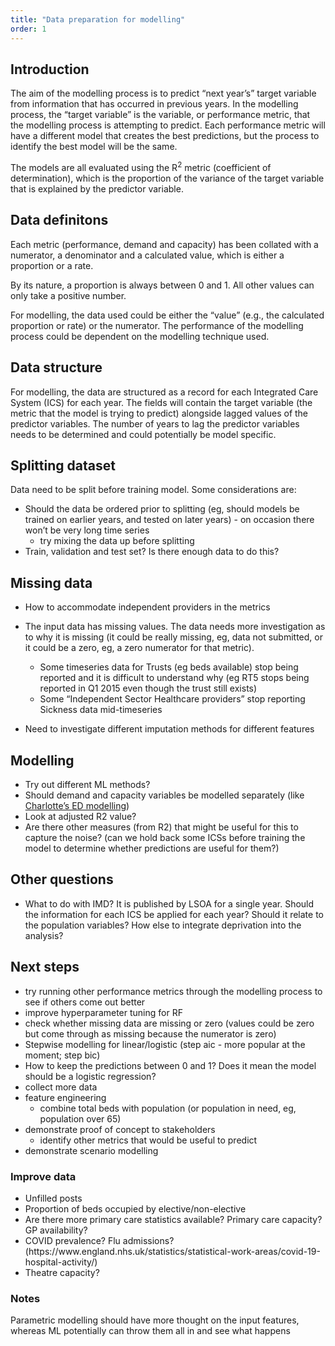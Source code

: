 ```yaml
---
title: "Data preparation for modelling"
order: 1
---
```


## Introduction

The aim of the modelling process is to predict "next year's" target variable from information that has occurred in previous years. 
In the modelling process, the "target variable" is the variable, or performance metric, that the modelling process is attempting to predict. Each performance metric will have a different model that creates the best predictions, but the process to identify the best model will be the same.

The models are all evaluated using the R^2^ metric (coefficient of determination), which is the proportion of the variance of the target variable that is explained by the predictor variable. 

## Data definitons

Each metric (performance, demand and capacity) has been collated with a numerator, a denominator and a calculated value, which is either a proportion or a rate. 

By its nature, a proportion is always between 0 and 1. All other values can only take a positive number. 

For modelling, the data used could be either the "value" (e.g., the calculated proportion or rate) or the numerator. The performance of the modelling process could be dependent on the modelling technique used.

## Data structure

For modelling, the data are structured as a record for each Integrated Care System (ICS) for each year.
The fields will contain the target variable (the metric that the model is trying to predict) alongside lagged values of the predictor variables. The number of years to lag the predictor variables needs to be determined and could potentially be model specific.

## Splitting dataset

Data need to be split before training model. Some considerations are:

* Should the data be ordered prior to splitting (eg, should models be trained on earlier years, and tested on later years) - on occasion there won't be very long time series
  + try mixing the data up before splitting
* Train, validation and test set? Is there enough data to do this?

## Missing data

* How to accommodate independent providers in the metrics
* The input data has missing values. The data needs more investigation as to why it is missing (it could be really missing, eg, data not submitted, or it could be a zero, eg, a zero numerator for that metric). 

  - Some timeseries data for Trusts (eg beds available) stop being reported and it is difficult to understand why (eg RT5 stops being reported in Q1 2015 even though the trust still exists)
  - Some "Independent Sector Healthcare providers" stop reporting Sickness data mid-timeseries

* Need to investigate different imputation methods for different features

## Modelling

* Try out different ML methods?
* Should demand and capacity variables be modelled separately (like [Charlotte's ED modelling](https://charlottejames.github.io/ed-forecast/index.html))
* Look at adjusted R2 value?
* Are there other measures (from R2) that might be useful for this to capture the noise? (can we hold back some ICSs before training the model to determine whether predictions are useful for them?)

## Other questions

* What to do with IMD? It is published by LSOA for a single year. Should the information for each ICS be applied for each year? Should it relate to the population variables? How else to integrate deprivation into the analysis?

## Next steps

* try running other performance metrics through the modelling process to see if others come out better
* improve hyperparameter tuning for RF
* check whether missing data are missing or zero (values could be zero but come through as missing because the numerator is zero)
* Stepwise modelling for linear/logistic (step aic - more popular at the moment; step bic)
* How to keep the predictions between 0 and 1? Does it mean the model should be a logistic regression?
* collect more data
* feature engineering
  + combine total beds with population (or population in need, eg, population over 65)
* demonstrate proof of concept to stakeholders
  + identify other metrics that would be useful to predict
* demonstrate scenario modelling

### Improve data

* Unfilled posts
* Proportion of beds occupied by elective/non-elective
* Are there more primary care statistics available? Primary care capacity? GP availability?
* COVID prevalence? Flu admissions? (https://www.england.nhs.uk/statistics/statistical-work-areas/covid-19-hospital-activity/)
* Theatre capacity?





### Notes

Parametric modelling should have more thought on the input features, whereas ML potentially can throw them all in and see what happens